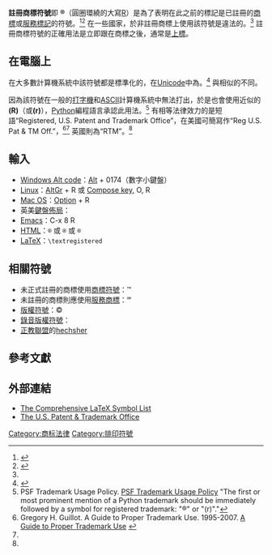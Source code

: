 {{標點符號|®}}
'''註冊商標符號'''即 '''®'''（圓圈環繞的大寫[[R|R]]）是為了表明在此之前的標記是已註冊的[[商標|商標]]或[[服務標記|服務標記]]的符號。<ref name="ukipo">{{Cite web |url=http://www.ipo.gov.uk/types/tm/t-manage/t-enforce.htm |title=UK IPO, one example of a national trade mark office |access-date=2013-07-30 |archive-date=2014-02-22 |archive-url=https://web.archive.org/web/20140222145545/http://www.ipo.gov.uk/types/tm/t-manage/t-enforce.htm |dead-url=no }}</ref><ref name="Sec 29">{{cite web|title=15 U.S.C. 1111|url=http://www.law.cornell.edu/uscode/text/15/1111|accessdate=15 October 2012|archive-date=2020-11-12|archive-url=https://web.archive.org/web/20201112020152/https://www.law.cornell.edu/uscode/text/15/1111|dead-url=no}}</ref> 在一些國家，於非註冊商標上使用該符號是違法的。<ref name="ukipo" /> 註冊商標符號的正確用法是立即跟在商標之後，通常是[[上標|上標]]。

==在電腦上==

在大多數計算機系統中該符號都是標準化的，在[[Unicode|Unicode]]中為{{unichar|00AE|Registered sign}}。<ref>{{Cite web |url=http://www.unicode.org/charts/PDF/U0080.pdf |title=C1 Controls and Latin-1 Supplement |access-date=2013-07-30 |archive-date=2021-10-16 |archive-url=https://web.archive.org/web/20211016020942/http://www.unicode.org/charts/PDF/U0080.pdf |dead-url=no }}</ref> 與相似的{{unichar|24C7|Circled Latin capital letter R}}不同。

因為該符號在一般的[[打字機|打字機]]和[[ASCII|ASCII]]計算機系統中無法打出，於是也會使用近似的'''(R)'''（或'''(r)'''），[[Python|Python]]編程語言承認此用法。<ref>PSF Trademark Usage Policy. [http://www.python.org/psf/trademarks/ PSF Trademark Usage Policy] {{Wayback|url=http://www.python.org/psf/trademarks/ |date=20210506053211 }} "The first or most prominent mention of a Python trademark should be immediately followed by a symbol for registered trademark: "®" or "(r)"."</ref> 有相等法律效力的是短語“Registered, U.S. Patent and Trademark Office”，在美國可簡寫作“Reg U.S. Pat & TM Off.”，<ref>Gregory H. Guillot. A Guide to Proper Trademark Use. 1995-2007. [http://www.ggmark.com/guide.html A Guide to Proper Trademark Use] {{Wayback|url=http://www.ggmark.com/guide.html |date=20210430161913 }}</ref><ref name="Sec 29" /> 英國則為“RTM”。<ref name="ukipo" />

==輸入==
* [[Windows_Alt_keycodes|Windows Alt code]]：[[Alt_key|Alt]] + 0174（數字小鍵盤）
* [[Linux|Linux]]：[[AltGr|AltGr]] + R 或 [[Compose_key|Compose key]], O, R
* [[Mac_OS|Mac OS]]：[[選項鍵|Option]] + R
* 英美[[鍵盤佈局|鍵盤佈局]]：{{key press|[[AltGr_key|AltGr]]|R}}
* [[Emacs|Emacs]]：C-x 8 R
* [[HTML|HTML]]：<code>&reg;</code> 或 <code>&#x00AE;</code> 或 <code>&#174;</code>
* [[LaTeX|LaTeX]]：<code>\textregistered</code>

==相關符號==
* 未正式註冊的商標使用[[商標符號|商標符號]]：™
* 未註冊的商標則應使用[[服務商標|服務商標]]：℠
* [[版權符號|版權符號]]：©
* [[錄音版權符號|錄音版權符號]]：{{Unicode|℗}}
* [[正教聯盟|正教聯盟]]的[[hechsher|hechsher]]

==參考文獻==
{{Reflist}}

==外部連結==
{{commonscat|R (註冊商標)}}
* [http://www.ctan.org/tex-archive/info/symbols/comprehensive/symbols-a4.pdf The Comprehensive LaTeX Symbol List] {{Wayback|url=http://www.ctan.org/tex-archive/info/symbols/comprehensive/symbols-a4.pdf |date=20100924010340 }}
* [http://www.uspto.gov/trademarks/index.jsp The U.S. Patent & Trademark Office] {{Wayback|url=http://www.uspto.gov/trademarks/index.jsp |date=20150206003831 }}

{{字母R}}

{{DEFAULTSORT:Registered Trademark Symbol}}
[[Category:商标法律|Category:商标法律]]
[[Category:排印符號|Category:排印符號]]